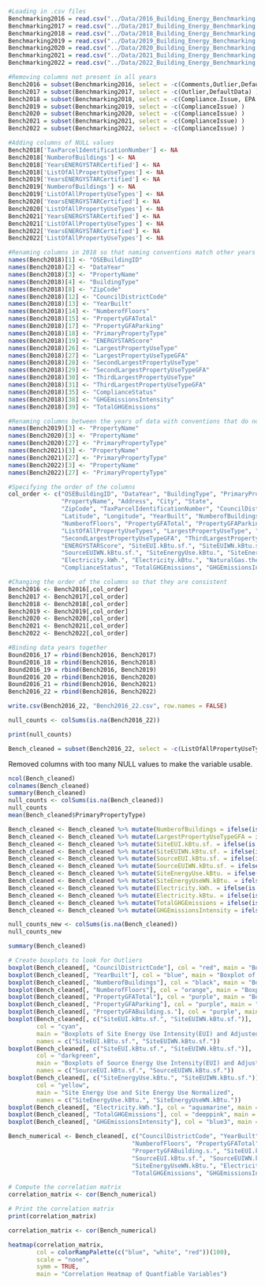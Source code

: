 ```r
#Loading in .csv files
Benchmarking2016 = read.csv("../Data/2016_Building_Energy_Benchmarking.csv", header = TRUE)
Benchmarking2017 = read.csv("../Data/2017_Building_Energy_Benchmarking.csv", header = TRUE)
Benchmarking2018 = read.csv("../Data/2018_Building_Energy_Benchmarking.csv", header = TRUE)
Benchmarking2019 = read.csv("../Data/2019_Building_Energy_Benchmarking.csv", header = TRUE)
Benchmarking2020 = read.csv("../Data/2020_Building_Energy_Benchmarking.csv", header = TRUE)
Benchmarking2021 = read.csv("../Data/2021_Building_Energy_Benchmarking.csv", header = TRUE)
Benchmarking2022 = read.csv("../Data/2022_Building_Energy_Benchmarking.csv", header = TRUE)

```

```r
#Removing columns not present in all years
Bench2016 = subset(Benchmarking2016, select = -c(Comments,Outlier,DefaultData) )
Bench2017 = subset(Benchmarking2017, select = -c(Outlier,DefaultData) )
Bench2018 = subset(Benchmarking2018, select = -c(Compliance.Issue, EPA.Building.Sub.Type.Name) )
Bench2019 = subset(Benchmarking2019, select = -c(ComplianceIssue) )
Bench2020 = subset(Benchmarking2020, select = -c(ComplianceIssue) )
Bench2021 = subset(Benchmarking2021, select = -c(ComplianceIssue) )
Bench2022 = subset(Benchmarking2022, select = -c(ComplianceIssue) )
```

```r
#Adding columns of NULL values
Bench2018['TaxParcelIdentificationNumber'] <- NA
Bench2018['NumberofBuildings'] <- NA
Bench2018['YearsENERGYSTARCertified'] <- NA
Bench2018['ListOfAllPropertyUseTypes'] <- NA
Bench2019['YearsENERGYSTARCertified'] <- NA
Bench2019['NumberofBuildings'] <- NA
Bench2019['ListOfAllPropertyUseTypes'] <- NA
Bench2020['YearsENERGYSTARCertified'] <- NA
Bench2020['ListOfAllPropertyUseTypes'] <- NA
Bench2021['YearsENERGYSTARCertified'] <- NA
Bench2021['ListOfAllPropertyUseTypes'] <- NA
Bench2022['YearsENERGYSTARCertified'] <- NA
Bench2022['ListOfAllPropertyUseTypes'] <- NA

```

```r
#Renaming columns in 2018 so that naming conventions match other years
names(Bench2018)[1] <- "OSEBuildingID"
names(Bench2018)[2] <- "DataYear"
names(Bench2018)[3] <- "PropertyName"
names(Bench2018)[4] <- "BuildingType"
names(Bench2018)[8] <- "ZipCode"
names(Bench2018)[12] <- "CouncilDistrictCode"
names(Bench2018)[13] <- "YearBuilt"
names(Bench2018)[14] <- "NumberofFloors"
names(Bench2018)[15] <- "PropertyGFATotal"
names(Bench2018)[17] <- "PropertyGFAParking"
names(Bench2018)[18] <- "PrimaryPropertyType"
names(Bench2018)[19] <- "ENERGYSTARScore"
names(Bench2018)[26] <- "LargestPropertyUseType"
names(Bench2018)[27] <- "LargestPropertyUseTypeGFA"
names(Bench2018)[28] <- "SecondLargestPropertyUseType"
names(Bench2018)[29] <- "SecondLargestPropertyUseTypeGFA"
names(Bench2018)[30] <- "ThirdLargestPropertyUseType"
names(Bench2018)[31] <- "ThirdLargestPropertyUseTypeGFA"
names(Bench2018)[35] <- "ComplianceStatus"
names(Bench2018)[38] <- "GHGEmissionsIntensity"
names(Bench2018)[39] <- "TotalGHGEmissions"

```

```r
#Renaming columns between the years of data with conventions that do not match
names(Bench2019)[3] <- "PropertyName"
names(Bench2020)[3] <- "PropertyName"
names(Bench2020)[27] <- "PrimaryPropertyType"
names(Bench2021)[3] <- "PropertyName"
names(Bench2021)[27] <- "PrimaryPropertyType"
names(Bench2022)[3] <- "PropertyName"
names(Bench2022)[27] <- "PrimaryPropertyType"
```

```r
#Specifying the order of the columns
col_order <- c("OSEBuildingID", "DataYear", "BuildingType", "PrimaryPropertyType",
               "PropertyName", "Address", "City", "State",
               "ZipCode", "TaxParcelIdentificationNumber", "CouncilDistrictCode", "Neighborhood",
               "Latitude", "Longitude", "YearBuilt", "NumberofBuildings",
               "NumberofFloors", "PropertyGFATotal", "PropertyGFAParking", "PropertyGFABuilding.s.",
               "ListOfAllPropertyUseTypes", "LargestPropertyUseType", "LargestPropertyUseTypeGFA", "SecondLargestPropertyUseType",
               "SecondLargestPropertyUseTypeGFA", "ThirdLargestPropertyUseType", "ThirdLargestPropertyUseTypeGFA", "YearsENERGYSTARCertified",
               "ENERGYSTARScore", "SiteEUI.kBtu.sf.", "SiteEUIWN.kBtu.sf.", "SourceEUI.kBtu.sf.",
               "SourceEUIWN.kBtu.sf.", "SiteEnergyUse.kBtu.", "SiteEnergyUseWN.kBtu.", "SteamUse.kBtu.",
               "Electricity.kWh.", "Electricity.kBtu.", "NaturalGas.therms.", "NaturalGas.kBtu.",
               "ComplianceStatus", "TotalGHGEmissions", "GHGEmissionsIntensity")
```

```r
#Changing the order of the columns so that they are consistent
Bench2016 <- Bench2016[,col_order]
Bench2017 <- Bench2017[,col_order]
Bench2018 <- Bench2018[,col_order]
Bench2019 <- Bench2019[,col_order]
Bench2020 <- Bench2020[,col_order]
Bench2021 <- Bench2021[,col_order]
Bench2022 <- Bench2022[,col_order]
```


```r
#Binding data years together
Bound2016_17 = rbind(Bench2016, Bench2017)
Bound2016_18 = rbind(Bench2016, Bench2018)
Bound2016_19 = rbind(Bench2016, Bench2019)
Bound2016_20 = rbind(Bench2016, Bench2020)
Bound2016_21 = rbind(Bench2016, Bench2021)
Bench2016_22 = rbind(Bench2016, Bench2022)
```

```r
write.csv(Bench2016_22, "Bench2016_22.csv", row.names = FALSE)
```

```r
null_counts <- colSums(is.na(Bench2016_22))

print(null_counts)
```
```r
Bench_cleaned = subset(Bench2016_22, select = -c(ListOfAllPropertyUseTypes, SecondLargestPropertyUseType, SecondLargestPropertyUseTypeGFA, ThirdLargestPropertyUseType, ThirdLargestPropertyUseTypeGFA, YearsENERGYSTARCertified, ENERGYSTARScore, SteamUse.kBtu., NaturalGas.therms., NaturalGas.kBtu.) )
```
Removed columns with too many NULL values to make the variable usable. 

```r
ncol(Bench_cleaned)
colnames(Bench_cleaned)
summary(Bench_cleaned)
null_counts <- colSums(is.na(Bench_cleaned))
null_counts
mean(Bench_cleaned$PrimaryPropertyType)
```

```r

Bench_cleaned <- Bench_cleaned %>% mutate(NumberofBuildings = ifelse(is.na(NumberofBuildings), 1.122, NumberofBuildings))
Bench_cleaned <- Bench_cleaned %>% mutate(LargestPropertyUseTypeGFA = ifelse(is.na(LargestPropertyUseTypeGFA), 82861, LargestPropertyUseTypeGFA))
Bench_cleaned <- Bench_cleaned %>% mutate(SiteEUI.kBtu.sf. = ifelse(is.na(SiteEUI.kBtu.sf.), 53.61, SiteEUI.kBtu.sf.))
Bench_cleaned <- Bench_cleaned %>% mutate(SiteEUIWN.kBtu.sf. = ifelse(is.na(SiteEUIWN.kBtu.sf.), 54.20, SiteEUIWN.kBtu.sf.))
Bench_cleaned <- Bench_cleaned %>% mutate(SourceEUI.kBtu.sf. = ifelse(is.na(SourceEUI.kBtu.sf.), 125.1, SourceEUI.kBtu.sf.))
Bench_cleaned <- Bench_cleaned %>% mutate(SourceEUIWN.kBtu.sf. = ifelse(is.na(SourceEUIWN.kBtu.sf.), 125.9, SourceEUIWN.kBtu.sf.))
Bench_cleaned <- Bench_cleaned %>% mutate(SiteEnergyUse.kBtu. = ifelse(is.na(SiteEnergyUse.kBtu.), 5589121, SiteEnergyUse.kBtu.))
Bench_cleaned <- Bench_cleaned %>% mutate(SiteEnergyUseWN.kBtu. = ifelse(is.na(SiteEnergyUseWN.kBtu.), 5434499, SiteEnergyUseWN.kBtu.))
Bench_cleaned <- Bench_cleaned %>% mutate(Electricity.kWh. = ifelse(is.na(Electricity.kWh.), 1065563, Electricity.kWh.))
Bench_cleaned <- Bench_cleaned %>% mutate(Electricity.kBtu. = ifelse(is.na(Electricity.kBtu.), 3635701, Electricity.kBtu.))
Bench_cleaned <- Bench_cleaned %>% mutate(TotalGHGEmissions = ifelse(is.na(TotalGHGEmissions), 120.06, TotalGHGEmissions))
Bench_cleaned <- Bench_cleaned %>% mutate(GHGEmissionsIntensity = ifelse(is.na(GHGEmissionsIntensity), 1.111, GHGEmissionsIntensity))

null_counts_new <- colSums(is.na(Bench_cleaned))
null_counts_new

```
```r
summary(Bench_cleaned)
```


```r
# Create boxplots to look for Outliers
boxplot(Bench_cleaned[, "CouncilDistrictCode"], col = "red", main = "Boxplot for Council District Code")
boxplot(Bench_cleaned[, "YearBuilt"], col = "blue", main = "Boxplot of Year Building was Built")
boxplot(Bench_cleaned[, "NumberofBuildings"], col = "black", main = "Boxplot of Number of Buildings")
boxplot(Bench_cleaned[, "NumberofFloors"], col = "orange", main = "Boxplot of Number of Floors")
boxplot(Bench_cleaned[, "PropertyGFATotal"], col = "purple", main = "Boxplot of Property Gross Floor Area")
boxplot(Bench_cleaned[, "PropertyGFAParking"], col = "purple", main = "Boxplot of Gross Floor Area for Parking")
boxplot(Bench_cleaned[, "PropertyGFABuilding.s."], col = "purple", main = "Boxplot of Enclosed Gross Floor Area")
boxplot(Bench_cleaned[, c("SiteEUI.kBtu.sf.", "SiteEUIWN.kBtu.sf.")], 
        col = "cyan", 
        main = "Boxplots of Site Energy Use Intensity(EUI) and Adjusted EUI",
        names = c("SiteEUI.kBtu.sf.", "SiteEUIWN.kBtu.sf."))
boxplot(Bench_cleaned[, c("SiteEUI.kBtu.sf.", "SiteEUIWN.kBtu.sf.")], 
        col = "darkgreen", 
        main = "Boxplots of Source Energy Use Intensity(EUI) and Adjusted EUI",
        names = c("SourceEUI.kBtu.sf.", "SourceEUIWN.kBtu.sf."))
boxplot(Bench_cleaned[, c("SiteEnergyUse.kBtu.", "SiteEUIWN.kBtu.sf.")], 
        col = "yellow", 
        main = "Site Energy Use and Site Energy Use Normalized",
        names = c("SiteEnergyUse.kBtu.", "SiteEnergyUseWN.kBtu."))
boxplot(Bench_cleaned[, "Electricity.kWh."], col = "aquamarine", main = "Electricty Consumed on Site in Kilowatts")
boxplot(Bench_cleaned[, "TotalGHGEmissions"], col = "deeppink", main = "Total Amount of Greenhouse Gas Emissions")
boxplot(Bench_cleaned[, "GHGEmissionsIntensity"], col = "blue3", main = "Greenhouse Gas Emissions Intensity")
```

```r
Bench_numerical <- Bench_cleaned[, c("CouncilDistrictCode", "YearBuilt", "NumberofBuildings", 
                                   "NumberofFloors", "PropertyGFATotal", "PropertyGFAParking", 
                                   "PropertyGFABuilding.s.", "SiteEUI.kBtu.sf.", "SiteEUIWN.kBtu.sf.", 
                                   "SourceEUI.kBtu.sf.", "SourceEUIWN.kBtu.sf.", "SiteEnergyUse.kBtu.", 
                                   "SiteEnergyUseWN.kBtu.", "Electricity.kWh.", "Electricity.kBtu.", 
                                   "TotalGHGEmissions", "GHGEmissionsIntensity")]

# Compute the correlation matrix
correlation_matrix <- cor(Bench_numerical)

# Print the correlation matrix
print(correlation_matrix)
```
```r
correlation_matrix <- cor(Bench_numerical)

heatmap(correlation_matrix, 
        col = colorRampPalette(c("blue", "white", "red"))(100),
        scale = "none",
        symm = TRUE,  
        main = "Correlation Heatmap of Quantfiable Variables")
```





